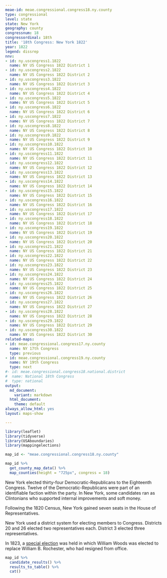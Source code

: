 ```yaml
---
meae-id: meae.congressional.congress18.ny.county
type: congressional
level: state
state: New York
geography: county
congressnum: 18
congressordinal: 18th
title: '18th Congress: New York 1822'
year: 1822
legend: dissrep
nnv:
- id: ny.uscongress1.1822
  name: NY US Congress 1822 District 1
- id: ny.uscongress2.1822
  name: NY US Congress 1822 District 2
- id: ny.uscongress3.1822
  name: NY US Congress 1822 District 3
- id: ny.uscongress4.1822
  name: NY US Congress 1822 District 4
- id: ny.uscongress5.1822
  name: NY US Congress 1822 District 5
- id: ny.uscongress6.1822
  name: NY US Congress 1822 District 6
- id: ny.uscongress7.1822
  name: NY US Congress 1822 District 7
- id: ny.uscongress8.1822
  name: NY US Congress 1822 District 8
- id: ny.uscongress9.1822
  name: NY US Congress 1822 District 9
- id: ny.uscongress10.1822
  name: NY US Congress 1822 District 10
- id: ny.uscongress11.1822
  name: NY US Congress 1822 District 11
- id: ny.uscongress12.1822
  name: NY US Congress 1822 District 12
- id: ny.uscongress13.1822
  name: NY US Congress 1822 District 13
- id: ny.uscongress14.1822
  name: NY US Congress 1822 District 14
- id: ny.uscongress15.1822
  name: NY US Congress 1822 District 15
- id: ny.uscongress16.1822
  name: NY US Congress 1822 District 16
- id: ny.uscongress17.1822
  name: NY US Congress 1822 District 17
- id: ny.uscongress18.1822
  name: NY US Congress 1822 District 18
- id: ny.uscongress19.1822
  name: NY US Congress 1822 District 19
- id: ny.uscongress20.1822
  name: NY US Congress 1822 District 20
- id: ny.uscongress21.1822
  name: NY US Congress 1822 District 21
- id: ny.uscongress22.1822
  name: NY US Congress 1822 District 22
- id: ny.uscongress23.1822
  name: NY US Congress 1822 District 23
- id: ny.uscongress24.1822
  name: NY US Congress 1822 District 24
- id: ny.uscongress25.1822
  name: NY US Congress 1822 District 25
- id: ny.uscongress26.1822
  name: NY US Congress 1822 District 26
- id: ny.uscongress27.1822
  name: NY US Congress 1822 District 27
- id: ny.uscongress28.1822
  name: NY US Congress 1822 District 28
- id: ny.uscongress29.1822
  name: NY US Congress 1822 District 29
- id: ny.uscongress30.1822
  name: NY US Congress 1822 District 30
related-maps:
- id: meae.congressional.congress17.ny.county
  name: NY 17th Congress
  type: previous
- id: meae.congressional.congress19.ny.county
  name: NY 19th Congress
  type: next
#- id: meae.congressional.congress18.national.district
#  name: National 18th Congress
#  type: national
output:
  md_document:
    variant: markdown
  html_document:
    theme: default
always_allow_html: yes
layout: maps-show

---
```


```r
library(leaflet)
library(tidyverse)
library(USAboundaries)
library(mappingelections)

map_id <- "meae.congressional.congress18.ny.county"
```

<div class="map">

```r
map_id %>%
  get_county_map_data() %>%
  map_counties(height = "725px", congress = 18)
```

</div>

New York elected thirty-four Democratic-Republicans to the Eighteenth Congress. Twelve of the Democratic-Republicans were part of an identifiable faction within the party. In New York, some candidates ran as Clintonians who supported internal improvements and soft money. 

Following the 1820 Census, New York gained seven seats in the House of Representatives. 

New York used a district system for electing members to Congress. Districts 20 and 26 elected two representatives each. District 3 elected three representatives.

In 1823, a [special election](https://elections.lib.tufts.edu/catalog/tufts:ny.congress.1823) was held in which William Woods was elected to replace William B. Rochester, who had resigned from office.

<div class="results-table">

```r
map_id %>%
  candidate_results() %>%
  results_to_table() %>%
  cat()
```

</div>
